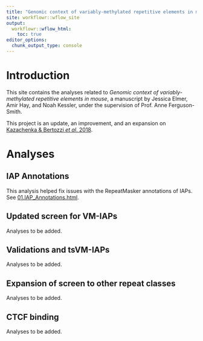 ```yaml
---
title: "Genomic context of variably-methylated repetitive elements in mouse"
site: workflowr::wflow_site
output:
  workflowr::wflow_html:
    toc: true
editor_options:
  chunk_output_type: console
---
```


# Introduction

This site contains the analyses related to _Genomic context of variably-methylated repetitive elements in mouse_, a manuscript by Jessica Elmer, Amir Hay, and Noah Kessler, under the supervision of Prof. Anne Ferguson-Smith.

This project is an update, an improvement, and an expansion on [Kazachenka & Bertozzi _et al_. 2018](https://doi.org/10.1016/j.cell.2018.09.043).

# Analyses

## IAP Annotations

This analysis helped fix issues with the RepeatMasker annotations of IAPs.
See [01.IAP_Annotations.html](01.IAP_Annotations.html).

## Updated screen for VM-IAPs

Analyses to be added.

## Validations and tsVM-IAPs

Analyses to be added.

## Expansion of screen to other repeat classes

Analyses to be added.

## CTCF binding

Analyses to be added.
